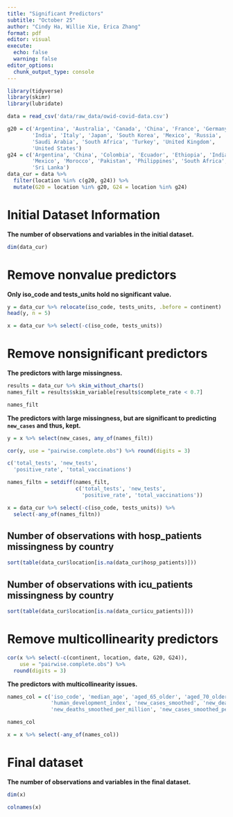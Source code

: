 ```yaml
---
title: "Significant Predictors"
subtitle: "October 25"
author: "Cindy Ha, Willie Xie, Erica Zhang"
format: pdf
editor: visual
execute: 
  echo: false
  warning: false
editor_options: 
  chunk_output_type: console
---
```


```r
library(tidyverse)
library(skimr)
library(lubridate)

data = read_csv('data/raw_data/owid-covid-data.csv')

g20 = c('Argentina', 'Australia', 'Canada', 'China', 'France', 'Germany',
        'India', 'Italy', 'Japan', 'South Korea', 'Mexico', 'Russia',
        'Saudi Arabia', 'South Africa', 'Turkey', 'United Kingdom',
        'United States')
g24 = c('Argentina', 'China', 'Colombia', 'Ecuador', 'Ethiopia', 'India',
        'Mexico', 'Morocco', 'Pakistan', 'Philippines', 'South Africa',
        'Sri Lanka')
data_cur = data %>%
  filter(location %in% c(g20, g24)) %>%
  mutate(G20 = location %in% g20, G24 = location %in% g24)
```



# Initial Dataset Information

**The number of observations and variables in the initial dataset.**

```r
dim(data_cur)
```



# Remove nonvalue predictors

**Only iso_code and tests_units hold no significant value.**

```r
y = data_cur %>% relocate(iso_code, tests_units, .before = continent)
head(y, n = 5)

x = data_cur %>% select(-c(iso_code, tests_units))
```



# Remove nonsignificant predictors

**The predictors with large missingness.**

```r
results = data_cur %>% skim_without_charts()
names_filt = results$skim_variable[results$complete_rate < 0.7]

names_filt
```

**The predictors with large missingness, but are significant to predicting `new_cases` and thus, kept.**

```r
y = x %>% select(new_cases, any_of(names_filt))

cor(y, use = "pairwise.complete.obs") %>% round(digits = 3)

c('total_tests', 'new_tests',
  'positive_rate', 'total_vaccinations')

names_filtn = setdiff(names_filt,
                      c('total_tests', 'new_tests',
                        'positive_rate', 'total_vaccinations'))

x = data_cur %>% select(-c(iso_code, tests_units)) %>%
  select(-any_of(names_filtn))
```


## Number of observations with hosp_patients missingness by country

```r
sort(table(data_cur$location[is.na(data_cur$hosp_patients)]))
```

## Number of observations with icu_patients missingness by country

```r
sort(table(data_cur$location[is.na(data_cur$icu_patients)]))
```



# Remove multicollinearity predictors

```r
cor(x %>% select(-c(continent, location, date, G20, G24)),
    use = "pairwise.complete.obs") %>%
  round(digits = 3)
```

**The predictors with multicollinearity issues.**

```r
names_col = c('iso_code', 'median_age', 'aged_65_older', 'aged_70_older',
              'human_development_index', 'new_cases_smoothed', 'new_deaths_smoothed',
              'new_deaths_smoothed_per_million', 'new_cases_smoothed_per_million')

names_col

x = x %>% select(-any_of(names_col))
```



# Final dataset

**The number of observations and variables in the final dataset.**

```r
dim(x)

colnames(x)
```





